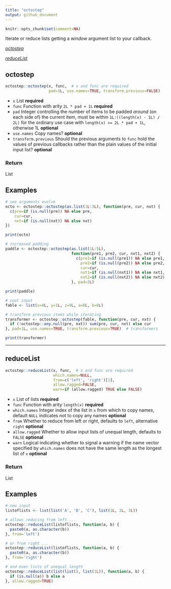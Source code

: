 ```yaml
---
title: "octostep"
output: github_document
---
```


```r
knitr::opts_chunk$set(comment=NA)
```

Iterate or reduce lists getting a *window* argument list to your callback.

*[octostep]*

*[reduceList]*

## octostep

```r
octostep::octostep(x, func,  # x and func are required
                   pad=1L, use.names=TRUE, transform.previous=FALSE)
```
+ `x` List **required**
+ `func` Function with arity `2L * pad + 1L` **required**
+ `pad` Integer controlling the number of items to be padded *around* (on each side of) the current item, must be within `1L:((length(x) - 1L) / 2L)` for the ordinary use case with `length(x) >= 2L * pad + 1L`, otherwise 1L **optional**
+ `use.names` Copy names? **optional**
+ `transform.previous` Should the previous arguments to `func` hold the values of previous callbacks rather than the plain values of the initial input list? **optional**

### Return

List

## Examples

```r
# see arguments evolve
octo <- octostep::octostep(as.list(1L:3L), function(pre, cur, nxt) {
  c(pre=if (is.null(pre)) NA else pre, 
    cur=cur, 
    nxt=if (is.null(nxt)) NA else nxt)
})

print(octo)
```

```r
# increased padding
paddle <- octostep::octostep(as.list(1L:5L), 
                             function(pre1, pre2, cur, nxt1, nxt2) {
                               c(pre1=if (is.null(pre1)) NA else pre1, 
                                 pre2=if (is.null(pre2)) NA else pre2, 
                                 cur=cur, 
                                 nxt1=if (is.null(nxt1)) NA else nxt1,
                                 nxt2=if (is.null(nxt2)) NA else nxt2)
                             }, pad=2L)

print(paddle)
```

```r
# cool input
fable <- list(x=4L, y=1L, z=9L, a=0L, b=0L)

# transform previous items while iterating
transformer <- octostep::octostep(fable, function(pre, cur, nxt) {
  if (!octostep::any.null(pre, nxt)) sum(pre, cur, nxt) else cur
}, pad=1L, use.names=TRUE, transform.previous=TRUE)  # transformers

print(transformer)
```

***

## reduceList

```r
octostep::reduceList(x, func,  # x and func are required
                     which.names=NULL, 
                     from=c('left', 'right')[1],
                     allow.ragged=FALSE, 
                     warn=if (allow.ragged) TRUE else FALSE)
```
+ `x` List of lists **required**
+ `func` Function with arity `length(x)` **required**
+ `which.names` Integer index of the list in `x` from which to copy names, default `NULL` indicates not to copy any names **optional**
+ `from` Whether to reduce from left or right, defaults to `left`, alternative `right` **optional**
+ `allow.ragged` Whether to allow input lists of unequal length, defaults to `FALSE` **optional**
+ `warn` Logical indicating whether to signal a warning if the name vector specified by `which.names` does not have the same length as the longest list of `x` **optional**

### Return

List

## Examples

```r
# new input
listoflists <- list(list('A', 'B', 'C'), list(1L, 2L, 3L))

# allows reducing from left ...
octostep::reduceList(listoflists, function(a, b) {
  paste0(a, as.character(b))
}, from='left')
```

```r
# or from right ...
octostep::reduceList(listoflists, function(a, b) {
  paste0(a, as.character(b))
}, from='right')
```

```r
# and even lists of unequal length
octostep::reduceList(list(list(), list(1L)), function(a, b) {
  if (is.null(a)) b else a
}, allow.ragged=TRUE)
```
